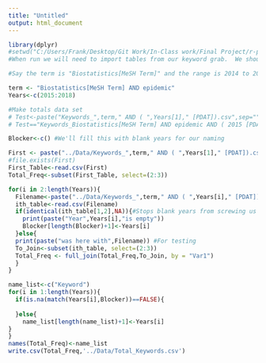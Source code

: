 ```yaml
---
title: "Untitled"
output: html_document
---
```


```r
library(dplyr)
#setwd("C:/Users/Frank/Desktop/Git Work/In-Class work/Final Project/r-package-rosetta-stone-4-0/Data")
#When run we will need to import tables from our keyword grab.  We should be able to build this with variables that the user will give.

#Say the term is "Biostatistics[MeSH Term]" and the range is 2014 to 2018

term <- "Biostatistics[MeSH Term] AND epidemic"
Years<-c(2015:2018)

#Make totals data set
# Test<-paste("Keywords_",term," AND ( ",Years[1]," [PDAT]).csv",sep="")
# Test=="Keywords_Biostatistics[MeSH Term] AND epidemic AND ( 2015 [PDAT]).csv"

Blocker<-c() #We'll fill this with blank years for our naming

First <- paste("../Data/Keywords_",term," AND ( ",Years[1]," [PDAT]).csv",sep="")
#file.exists(First)
First_Table<-read.csv(First)
Total_Freq<-subset(First_Table, select=(2:3))

for(i in 2:length(Years)){
  Filename<-paste("../Data/Keywords_",term," AND ( ",Years[i]," [PDAT]).csv",sep="")
  ith_table<-read.csv(Filename)
  if(identical(ith_table[1,2],NA)){#Stops blank years from screwing us up
    print(paste("Year",Years[i],"is empty"))
    Blocker[length(Blocker)+1]<-Years[i]
  }else{
  print(paste("was here with",Filename)) #For testing
  To_Join<-subset(ith_table, select=(2:3))
  Total_Freq <- full_join(Total_Freq,To_Join, by = "Var1")
  }
}

name_list<-c("Keyword")
for(i in 1:length(Years)){
  if(is.na(match(Years[i],Blocker))==FALSE){
    
  }else{
    name_list[length(name_list)+1]<-Years[i]
}
}
names(Total_Freq)<-name_list
write.csv(Total_Freq,'../Data/Total_Keywords.csv')

```

